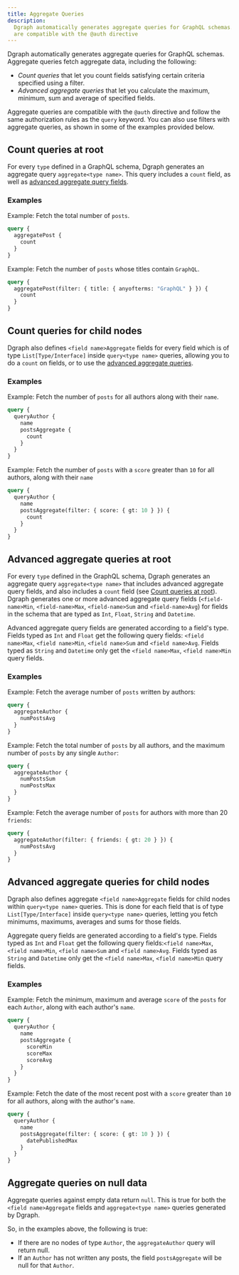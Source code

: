 ```yaml
---
title: Aggregate Queries
description:
  Dgraph automatically generates aggregate queries for GraphQL schemas. These
  are compatible with the @auth directive
---
```


Dgraph automatically generates aggregate queries for GraphQL schemas. Aggregate
queries fetch aggregate data, including the following:

- _Count queries_ that let you count fields satisfying certain criteria
  specified using a filter.
- _Advanced aggregate queries_ that let you calculate the maximum, minimum, sum
  and average of specified fields.

Aggregate queries are compatible with the `@auth` directive and follow the same
authorization rules as the `query` keyword. You can also use filters with
aggregate queries, as shown in some of the examples provided below.

## Count queries at root

For every `type` defined in a GraphQL schema, Dgraph generates an aggregate
query `aggregate<type name>`. This query includes a `count` field, as well as
[advanced aggregate query fields](#advanced-aggregate-queries-at-root).

### Examples

Example: Fetch the total number of `posts`.

```graphql
query {
  aggregatePost {
    count
  }
}
```

Example: Fetch the number of `posts` whose titles contain `GraphQL`.

```graphql
query {
  aggregatePost(filter: { title: { anyofterms: "GraphQL" } }) {
    count
  }
}
```

## Count queries for child nodes

Dgraph also defines `<field name>Aggregate` fields for every field which is of
type `List[Type/Interface]` inside `query<type name>` queries, allowing you to
do a `count` on fields, or to use the
[advanced aggregate queries](#advanced-aggregate-queries-for-child-nodes).

### Examples

Example: Fetch the number of `posts` for all authors along with their `name`.

```graphql
query {
  queryAuthor {
    name
    postsAggregate {
      count
    }
  }
}
```

Example: Fetch the number of `posts` with a `score` greater than `10` for all
authors, along with their `name`

```graphql
query {
  queryAuthor {
    name
    postsAggregate(filter: { score: { gt: 10 } }) {
      count
    }
  }
}
```

## Advanced aggregate queries at root

For every `type` defined in the GraphQL schema, Dgraph generates an aggregate
query `aggregate<type name>` that includes advanced aggregate query fields, and
also includes a `count` field (see
[Count queries at root](#count-queries-at-root)). Dgraph generates one or more
advanced aggregate query fields (`<field-name>Min`, `<field-name>Max`,
`<field-name>Sum` and `<field-name>Avg`) for fields in the schema that are typed
as `Int`, `Float`, `String` and `Datetime`.

<Note> Advanced aggregate query fields are generated according to
a field's type. Fields typed as `Int` and `Float` get the following query
fields: `<field name>Max`, `<field name>Min`, `<field name>Sum` and
`<field name>Avg`. Fields typed as `String` and `Datetime` only get the
`<field name>Max`, `<field name>Min` query fields. </Note>

### Examples

Example: Fetch the average number of `posts` written by authors:

```graphql
query {
  aggregateAuthor {
    numPostsAvg
  }
}
```

Example: Fetch the total number of `posts` by all authors, and the maximum
number of `posts` by any single `Author`:

```graphql
query {
  aggregateAuthor {
    numPostsSum
    numPostsMax
  }
}
```

Example: Fetch the average number of `posts` for authors with more than 20
`friends`:

```graphql
query {
  aggregateAuthor(filter: { friends: { gt: 20 } }) {
    numPostsAvg
  }
}
```

## Advanced aggregate queries for child nodes

Dgraph also defines aggregate `<field name>Aggregate` fields for child nodes
within `query<type name>` queries. This is done for each field that is of type
`List[Type/Interface]` inside `query<type name>` queries, letting you fetch
minimums, maximums, averages and sums for those fields.

<Note> Aggregate query fields are generated according to a
field's type. Fields typed as `Int` and `Float` get the following query
fields:`<field name>Max`, `<field name>Min`, `<field name>Sum` and
`<field name>Avg`. Fields typed as `String` and `Datetime` only get the
`<field name>Max`, `<field name>Min` query fields. </Note>

### Examples

Example: Fetch the minimum, maximum and average `score` of the `posts` for each
`Author`, along with each author's `name`.

```graphql
query {
  queryAuthor {
    name
    postsAggregate {
      scoreMin
      scoreMax
      scoreAvg
    }
  }
}
```

Example: Fetch the date of the most recent post with a `score` greater than `10`
for all authors, along with the author's `name`.

```graphql
query {
  queryAuthor {
    name
    postsAggregate(filter: { score: { gt: 10 } }) {
      datePublishedMax
    }
  }
}
```

## Aggregate queries on null data

Aggregate queries against empty data return `null`. This is true for both the
`<field name>Aggregate` fields and `aggregate<type name>` queries generated by
Dgraph.

So, in the examples above, the following is true:

- If there are no nodes of type `Author`, the `aggregateAuthor` query will
  return null.
- If an `Author` has not written any posts, the field `postsAggregate` will be
  null for that `Author`.

